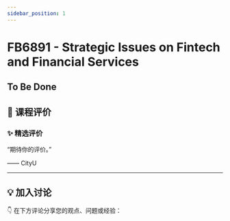 ```yaml
---
sidebar_position: 1
---
```



# FB6891 - Strategic Issues on Fintech and Financial Services

## To Be Done

## **💬 课程评价**

### ✨ **精选评价**
<div className={commentStyles.commentBox}>
    <p className={commentStyles.commentText}>
        “期待你的评价。”
    </p>
    <p className={commentStyles.commentAuthor}>—— CityU</p>
</div>

---

## **💡 加入讨论**

👇 在下方评论分享您的观点、问题或经验：
<Utterances />

